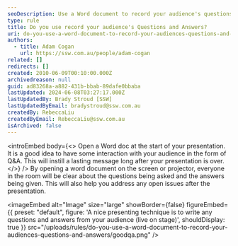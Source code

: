 ```yaml
---
seoDescription: Use a Word document to record your audience's questions and answers during presentations.
type: rule
title: Do you use record your audience's Questions and Answers?
uri: do-you-use-a-word-document-to-record-your-audiences-questions-and-answers
authors:
  - title: Adam Cogan
    url: https://ssw.com.au/people/adam-cogan
related: []
redirects: []
created: 2010-06-09T00:10:00.000Z
archivedreason: null
guid: ad83268a-a882-431b-bbab-89dafe0bbaba
lastUpdated: 2024-06-08T03:27:17.000Z
lastUpdatedBy: Brady Stroud [SSW]
lastUpdatedByEmail: bradystroud@ssw.com.au
createdBy: RebeccaLiu
createdByEmail: RebeccaLiu@ssw.com.au
isArchived: false
---
```


<introEmbed
  body={<>
Open a Word doc at the start of your presentation. It is a good idea to have some interaction with your audience in the form of Q&A. This will instill a lasting message long after your presentation is over.
  </>}
/>
By opening a word document on the screen or projector, everyone in the room will be clear about the questions being asked and the answers being given. This will also help you address any open issues after the presentation.


<imageEmbed
  alt="Image"
  size="large"
  showBorder={false}
  figureEmbed={{
    preset: "default",
    figure: 'A nice presenting technique is to write any questions and answers from your audience (live on stage)',
    shouldDisplay: true
  }}
  src="/uploads/rules/do-you-use-a-word-document-to-record-your-audiences-questions-and-answers/goodqa.png"
/>
